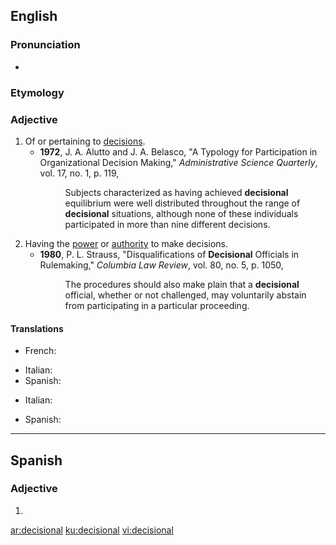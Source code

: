 ==English==

===Pronunciation===
* {{a|UK}} {{IPA|[dɪˈsɪʒənəɫ]|lang=en}}

===Etymology===
{{suffix|en|decision|al}}

===Adjective===
{{en-adj|-}}

# Of or pertaining to [[decision]]s.
#* '''1972''', J. A. Alutto and J. A. Belasco, "A Typology for Participation in Organizational Decision Making," ''Administrative Science Quarterly'', vol. 17, no. 1, p. 119,
#*: Subjects characterized as having achieved '''decisional''' equilibrium were well distributed throughout the range of '''decisional''' situations, although none of these individuals participated in more than nine different decisions.
# Having the [[power]] or [[authority]] to make decisions.
#* '''1980''', P. L. Strauss, "Disqualifications of '''Decisional''' Officials in Rulemaking," ''Columbia Law Review'', vol. 80, no. 5, p. 1050,
#*: The procedures should also make plain that a '''decisional''' official, whether or not challenged, may voluntarily abstain from participating in a particular proceeding.

====Translations====
{{trans-top|of or pertaining to decisions}}
* French: {{t+|fr|décisionnel}}
{{trans-mid}}
* Italian: {{t+|it|decisionale}}
* Spanish: {{t|es|producto de una decisión o juicio|m}}
{{trans-bottom}}

{{trans-top|having the power or authority to make decisions}}
* Italian: {{t+|it|decisionale}}
{{trans-mid}}
* Spanish: {{t|es|que tiene la facultad o la autoridad para tomar decisiones o hacer juicios}}
{{trans-bottom}}
----
==Spanish==

===Adjective===
{{es-adj|pl=decisionales}}

# {{l|en|decisional}}

[[ar:decisional]]
[[ku:decisional]]
[[vi:decisional]]